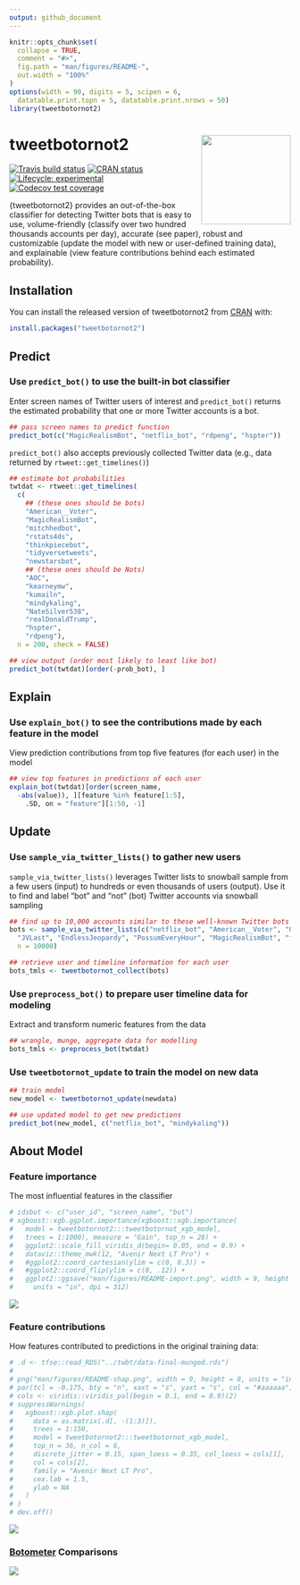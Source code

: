 ```yaml
---
output: github_document
---
```


<!-- README.md is generated from README.Rmd. Please edit that file -->

```r
knitr::opts_chunk$set(
  collapse = TRUE,
  comment = "#>",
  fig.path = "man/figures/README-",
  out.width = "100%"
)
options(width = 90, digits = 5, scipen = 6,
  datatable.print.topn = 5, datatable.print.nrows = 50)
library(tweetbotornot2)
```

# tweetbotornot2 <img src="man/figures/logo.png" width="160px" align="right" />

<!-- badges: start -->
[![Travis build status](https://travis-ci.org/mkearney/tweetbotornot2.svg?branch=master)](https://travis-ci.org/mkearney/tweetbotornot2)
[![CRAN status](https://www.r-pkg.org/badges/version/tweetbotornot2)](https://CRAN.R-project.org/package=tweetbotornot2)
[![Lifecycle: experimental](https://img.shields.io/badge/lifecycle-experimental-orange.svg)](https://www.tidyverse.org/lifecycle/#experimental)
[![Codecov test coverage](https://codecov.io/gh/mkearney/tweetbotornot2/branch/master/graph/badge.svg)](https://codecov.io/gh/mkearney/tweetbotornot2?branch=master)
<!-- badges: end -->

{tweetbotornot2} provides an out-of-the-box classifier for detecting Twitter bots that 
is easy to use, volume-friendly (classify over two hundred thousands accounts per day),
accurate (see paper), robust and customizable (update the model with new or user-defined training data),
and explainable (view feature contributions behind each estimated probability).
    
## Installation

You can install the released version of tweetbotornot2 from [CRAN](https://CRAN.R-project.org) with:

``` r
install.packages("tweetbotornot2")
```

## Predict

### Use `predict_bot()` to use the built-in bot classifier

Enter screen names of Twitter users of interest and `predict_bot()` 
returns the estimated probability that one or more Twitter accounts is a bot.

```r
## pass screen names to predict function
predict_bot(c("MagicRealismBot", "netflix_bot", "rdpeng", "hspter"))
```

`predict_bot()` also accepts previously collected Twitter data (e.g., data returned by `rtweet::get_timelines()`)

```r
## estimate bot probabilities
twtdat <- rtweet::get_timelines(
  c(
    ## (these ones should be bots)
    "American__Voter",
    "MagicRealismBot", 
    "mitchhedbot",
    "rstats4ds", 
    "thinkpiecebot", 
    "tidyversetweets", 
    "newstarsbot",
    ## (these ones should be Nots)
    "AOC", 
    "kearneymw", 
    "kumailn", 
    "mindykaling", 
    "NateSilver538", 
    "realDonaldTrump", 
    "hspter",
    "rdpeng"),
  n = 200, check = FALSE)

## view output (order most likely to least like bot)
predict_bot(twtdat)[order(-prob_bot), ]
```

## Explain

### Use `explain_bot()` to see the contributions made by each feature in the model

View prediction contributions from top five features (for each user) in the model

```r
## view top features in predictions of each user
explain_bot(twtdat)[order(screen_name, 
  -abs(value)), ][feature %in% feature[1:5], 
    .SD, on = "feature"][1:50, -1]
```


## Update

### Use `sample_via_twitter_lists()` to gather new users

`sample_via_twitter_lists()` leverages Twitter lists to snowball sample from a few users (input) to hundreds or even thousands of users (output). Use it to find and label "bot" and "not" (bot) Twitter accounts via snowball sampling

``` r
## find up to 10,000 accounts similar to these well-known Twitter bots
bots <- sample_via_twitter_lists(c("netflix_bot", "American__Voter", "UTLEGtracker", 
  "JVLast", "EndlessJeopardy", "PossumEveryHour", "MagicRealismBot", "factbot1"), 
  n = 10000)

## retrieve user and timeline information for each user
bots_tmls <- tweetbotornot_collect(bots)
```

### Use `preprocess_bot()` to prepare user timeline data for modeling

Extract and transform numeric features from the data

``` r
## wrangle, munge, aggregate data for modelling
bots_tmls <- preprocess_bot(twtdat)
```

### Use `tweetbotornot_update` to train the model on new data

``` r
## train model
new_model <- tweetbotornot_update(newdata)

## use updated model to get new predictions
predict_bot(new_model, c("netflix_bot", "mindykaling"))
```

## About Model

### Feature importance

The most influential features in the classifier

```r
# idsbot <- c("user_id", "screen_name", "bot")
# xgboost::xgb.ggplot.importance(xgboost::xgb.importance(
#   model = tweetbotornot2:::tweetbotornot_xgb_model,
#   trees = 1:1000), measure = "Gain", top_n = 28) +
#   ggplot2::scale_fill_viridis_d(begin= 0.05, end = 0.9) +
#   dataviz::theme_mwk(12, "Avenir Next LT Pro") +
#   #ggplot2::coord_cartesian(ylim = c(0, 0.3)) +
#   #ggplot2::coord_flip(ylim = c(0, .12)) +
#   ggplot2::ggsave("man/figures/README-import.png", width = 9, height = 8,
#     units = "in", dpi = 312)
```

![](man/figures/README-import.png)

### Feature contributions

How features contributed to predictions in the original training data:

```r
# .d <- tfse::read_RDS("../twbt/data-final-munged.rds")
# 
# png("man/figures/README-shap.png", width = 9, height = 8, units = "in", res = 312)
# par(tcl = -0.175, bty = "n", xaxt = "s", yaxt = "s", col = "#aaaaaa")
# cols <- viridis::viridis_pal(begin = 0.1, end = 0.9)(2)
# suppressWarnings(
#   xgboost::xgb.plot.shap(
#     data = as.matrix(.d[, -(1:3)]),
#     trees = 1:150,
#     model = tweetbotornot2:::tweetbotornot_xgb_model,
#     top_n = 36, n_col = 6,
#     discrete_jitter = 0.15, span_loess = 0.35, col_loess = cols[1],
#     col = cols[2],
#     family = "Avenir Next LT Pro",
#     cex.lab = 1.5,
#     ylab = NA
#   )
# )
# dev.off()
```

![](man/figures/README-shap.png)


### [Botometer](https://botometer.iuni.iu.edu) Comparisons

![](man/figures/README-modcomp.png)
